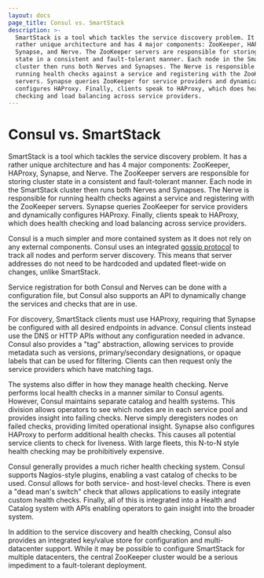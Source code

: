 ```yaml
---
layout: docs
page_title: Consul vs. SmartStack
description: >-
  SmartStack is a tool which tackles the service discovery problem. It has a
  rather unique architecture and has 4 major components: ZooKeeper, HAProxy,
  Synapse, and Nerve. The ZooKeeper servers are responsible for storing cluster
  state in a consistent and fault-tolerant manner. Each node in the SmartStack
  cluster then runs both Nerves and Synapses. The Nerve is responsible for
  running health checks against a service and registering with the ZooKeeper
  servers. Synapse queries ZooKeeper for service providers and dynamically
  configures HAProxy. Finally, clients speak to HAProxy, which does health
  checking and load balancing across service providers.
---
```



# Consul vs. SmartStack

SmartStack is a tool which tackles the service discovery problem. It has a rather
unique architecture and has 4 major components: ZooKeeper, HAProxy, Synapse, and Nerve.
The ZooKeeper servers are responsible for storing cluster state in a consistent and
fault-tolerant manner. Each node in the SmartStack cluster then runs both Nerves and
Synapses. The Nerve is responsible for running health checks against a service and
registering with the ZooKeeper servers. Synapse queries ZooKeeper for service providers
and dynamically configures HAProxy. Finally, clients speak to HAProxy, which does
health checking and load balancing across service providers.

Consul is a much simpler and more contained system as it does not rely on any external
components. Consul uses an integrated [gossip protocol](/docs/internals/gossip)
to track all nodes and perform server discovery. This means that server addresses
do not need to be hardcoded and updated fleet-wide on changes, unlike SmartStack.

Service registration for both Consul and Nerves can be done with a configuration file,
but Consul also supports an API to dynamically change the services and checks that are
in use.

For discovery, SmartStack clients must use HAProxy, requiring that Synapse be
configured with all desired endpoints in advance. Consul clients instead
use the DNS or HTTP APIs without any configuration needed in advance. Consul
also provides a "tag" abstraction, allowing services to provide metadata such
as versions, primary/secondary designations, or opaque labels that can be used for
filtering. Clients can then request only the service providers which have
matching tags.

The systems also differ in how they manage health checking. Nerve performs local health
checks in a manner similar to Consul agents. However, Consul maintains separate catalog
and health systems. This division allows operators to see which nodes are in each service
pool and provides insight into failing checks. Nerve simply deregisters nodes on failed
checks, providing limited operational insight. Synapse also configures HAProxy to perform
additional health checks. This causes all potential service clients to check for
liveness. With large fleets, this N-to-N style health checking may be prohibitively
expensive.

Consul generally provides a much richer health checking system. Consul supports
Nagios-style plugins, enabling a vast catalog of checks to be used. Consul allows for
both service- and host-level checks. There is even a "dead man's switch" check that allows
applications to easily integrate custom health checks. Finally, all of this is integrated
into a Health and Catalog system with APIs enabling operators to gain insight into the
broader system.

In addition to the service discovery and health checking, Consul also provides
an integrated key/value store for configuration and multi-datacenter support.
While it may be possible to configure SmartStack for multiple datacenters,
the central ZooKeeper cluster would be a serious impediment to a fault-tolerant
deployment.
